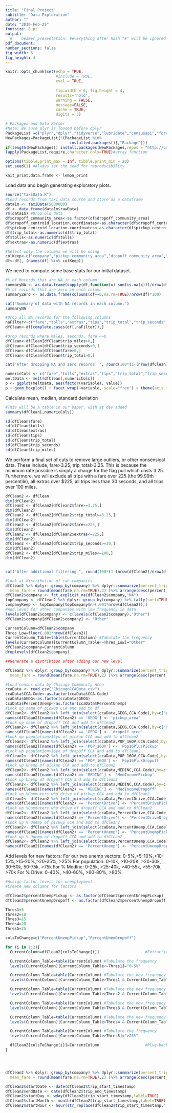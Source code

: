 ```yaml
---
title: "Final Project"
subtitle: "Data Exploration"
author: ""
date: "2019-Feb-25"
fontsize: 8 pt
output:
  #    beamer_presentation: #everything after hash "#" will be ignored 
pdf_document:
number_sections: false
fig_width: 6
fig_height: 4
---
```

  
```r
knitr::opts_chunk$set(echo = TRUE, 
                      #include = TRUE, 
                      eval = TRUE, 
                      
                      fig.width = 6, fig.height = 4,
                      results='hold',
                      warning = FALSE,
                      message=FALSE,
                      cache = TRUE,
                      digits = 3) 
```

```r
# Packages and Data Parser
#Note: Be sure plyr is loaded before dplyr
PackageList =c("plyr","dplyr","tidyverse","lubridate","censusapi","forcats","lemon","reshape","ggplot2")
NewPackages=PackageList[!(PackageList %in% 
                            installed.packages()[,"Package"])]
if(length(NewPackages)) install.packages(NewPackages,repos = "http://cran.us.r-project.org")
lapply(PackageList,require,character.only=TRUE)#array function

options(tibble.print_max = Inf, tibble.print_min = 20) 
set.seed(1) #Always set the seed for reproducibility

knit_print.data.frame <- lemon_print
```

Load data and begin generating exploratory plots.

```r
source("taxiData.R")
#Load records from taxi data source and store as a dataframe
data1m <- taxiData(5000000)
df <- data.frame(data1m$rawData)
rm(data1m) #Drop old data
df$dropoff_community_area<-as.factor(df$dropoff_community_area)
df$dropoff_centroid_location.coordinates<-as.character(df$dropoff_centroid_location.coordinates)
df$pickup_centroid_location.coordinates<-as.character(df$pickup_centroid_location.coordinates)
df$trip_total<-as.numeric(df$trip_total)
df$tolls<-as.numeric(df$tolls)
df$extras<-as.numeric(df$extras)

#Select only the columns we will be using
colKeep<-c("company","pickup_community_area","dropoff_community_area","fare","tolls","extras","tips","payment_type","taxi_id","trip_miles","trip_seconds","trip_end_timestamp","trip_start_timestamp","trip_total","pickup_census_tract","dropoff_census_tract")
df<-df[, (names(df) %in% colKeep)]
```
We need to compute some base stats for our initial dataset. 

```r

#% of Records that are NA in each column
summaryNA <- as.data.frame(sapply(df,function(x) sum(is.na(x)))/nrow(df)*100)
#% of records that are zero in each column
summaryZero <- as.data.frame(colSums(df==0,na.rm=TRUE)/nrow(df)*100)

cat("Summary of data with NA records in each column:")
summaryNA

#Drop all NA records for the following columns
naFilter<-c("fare","tolls","extras","tips","trip_total","trip_seconds","trip_miles","trip_end_timestamp","dropoff_community_area","pickup_community_area")
dfClean<-df[complete.cases(df[,naFilter]),]

#Drop records where miles, seconds, fare <=0
dfClean<-dfClean[dfClean$trip_miles>0,]
dfClean<-dfClean[dfClean$trip_seconds>0,]
dfClean<-dfClean[dfClean$fare>0,]
dfClean<-dfClean[dfClean$trip_total>0,]

cat("After dropping NA and zero records: ", round(100*(1-(nrow(dfClean)/nrow(df))),2),"% of records dropped")
```

```r
numericCols <- c("fare","tolls","extras","tips","trip_total","trip_seconds","trip_miles")
meltData <- melt(dfClean[,numericCols])
p <- ggplot(meltData, aes(factor(variable), value)) 
p + geom_boxplot() + facet_wrap(~variable, scale="free") + theme(axis.title=element_text(size=14,face="bold"))
```

Calculate mean, median, standard deviation
```r
#This will be a table in our paper, with st dev added
summary(dfClean[,numericCols])

sd(dfClean$fare)
sd(dfClean$tolls)
sd(dfClean$extras)
sd(dfClean$tips)
sd(dfClean$trip_total)
sd(dfClean$trip_seconds)
sd(dfClean$trip_miles)
```
We perform a final set of cuts to remove large outliers, or other nonsensical data. These include, fare>3.25, trip_total>3.25. This is because the minimum rate possible is simply a charge for the flag pull which costs 3.25. Furthermore, we will exclude all trips with a fare over 225 (the 99.99th percentile), all extras over $225, all trips less than 30 seconds, and all trips over 100 miles.

```r
dfClean2 <- dfClean
dim(dfClean2)
dfClean2 <- dfClean2[dfClean2$fare>=3.25,]
dim(dfClean2)
dfClean2 <- dfClean2[dfClean2$trip_total>=3.25,]
dim(dfClean2)
dfClean2 <- dfClean2[dfClean2$fare<=225,]
dim(dfClean2)
dfClean2 <- dfClean2[dfClean2$extras<=225,]
dim(dfClean2)
dfClean2 <- dfClean2[dfClean2$trip_seconds>=30,]
dim(dfClean2)
dfClean2 <- dfClean2[dfClean2$trip_miles<=100,]
dim(dfClean2)


cat("After additional filtering ", round(100*(1-(nrow(dfClean2)/nrow(df))),2),"% of all records have been dropped")

```
```r
#look at distribution of cab companies
dfClean2 %>% dplyr::group_by(company) %>% dplyr::summarize(percent_trips=round(100*n()/nrow(dfClean2),5),
  mean_fare = round(mean(fare,na.rm=TRUE),2) )%>% arrange(desc(percent_trips))
dfClean2$company <- fct_explicit_na(dfClean2$company,"NA")
topCompany <- dfClean2 %>% dplyr::group_by(company) %>% tally(sort=TRUE)
companyKeep <- topCompany[topCompany$n>(.001*nrow(dfClean2)),]
#Add level for other companies with low frequency in data
levels(dfClean2$company) <- c(levels(dfClean2$company),"Other")
dfClean2$company[dfClean2$company] <- "Other"

CurrentColumn=dfClean2$company 
Thres_Low=floor(.001*nrow(dfClean2))
CurrentColumn_Table=table(CurrentColumn) #Tabulate the frequency
levels(CurrentColumn)[CurrentColumn_Table<=Thres_Low]="Other"
dfClean2$company=CurrentColumn 
droplevels(dfClean2$company)

##Generate a distribtion after adding our new level

dfClean2 %>% dplyr::group_by(company) %>% dplyr::summarize(percent_trips=round(100*n()/nrow(dfClean2),5),
  mean_fare = round(mean(fare,na.rm=TRUE),2) )%>% arrange(desc(percent_trips))
```


```r
#Load census data by Chicago Community Area
ccaData <- read.csv("ChicagoCCAData.csv")
ccaData$CCA.Code<-as.factor(ccaData$CCA.Code)
ccaData$GEOG<-as.factor(ccaData$GEOG)
ccaData$PercentUnemp<-as.factor(ccaData$PercentUnemp)
#Look up name of pickup CCA and add to df
dfClean2<- dfClean2 %>% left_join(select(ccaData,GEOG,CCA.Code),by=c("pickup_community_area"="CCA.Code"))
names(dfClean2)[names(dfClean2) == 'GEOG'] <- 'pickup_area'
#Look up name of dropoff CCA and add to dfClean2
dfClean2<- dfClean2 %>% left_join(select(ccaData,GEOG,CCA.Code),by=c("dropoff_community_area"="CCA.Code"))
names(dfClean2)[names(dfClean2) == 'GEOG'] <- 'dropoff_area'
#Look up population>16yo of pickup CCA and add to dfClean2
dfClean2<- dfClean2 %>% left_join(select(ccaData,POP_16OV,CCA.Code),by=c("pickup_community_area"="CCA.Code"))
names(dfClean2)[names(dfClean2) == 'POP_16OV'] <- 'Pop16PlusPickup'
#Look up population>16yo of dropoff CCA and add to dfClean2
dfClean2<- dfClean2 %>% left_join(select(ccaData,POP_16OV,CCA.Code),by=c("dropoff_community_area"="CCA.Code"))
names(dfClean2)[names(dfClean2) == 'POP_16OV'] <- 'Pop16PlusDropoff'
#Look up Unemp of pickup CCA and add to dfClean2
dfClean2<- dfClean2 %>% left_join(select(ccaData,MEDINC,CCA.Code),by=c("pickup_community_area"="CCA.Code"))
names(dfClean2)[names(dfClean2) == 'MEDINC'] <- 'MedIncomePickup'
#Look up Unemp of dropoff CCA and add to dfClean2
dfClean2<- dfClean2 %>% left_join(select(ccaData,MEDINC,CCA.Code),by=c("dropoff_community_area"="CCA.Code"))
names(dfClean2)[names(dfClean2) == 'MEDINC'] <- 'MedIncomeDropoff'
#Look up %Commuters who drive of pickup CCA and add to dfClean2
dfClean2<- dfClean2 %>% left_join(select(ccaData,PercentDrive,CCA.Code),by=c("pickup_community_area"="CCA.Code"))
names(dfClean2)[names(dfClean2) == 'PercentDrive'] <- 'PercentDrivePickup'
#Look up %Commuters who drive of dropoff CCA and add to dfClean2
dfClean2<- dfClean2 %>% left_join(select(ccaData,PercentDrive,CCA.Code),by=c("dropoff_community_area"="CCA.Code"))
names(dfClean2)[names(dfClean2) == 'PercentDrive'] <- 'PercentDriveDropoff'
#Look up % Unemp of pickup CCA and add to dfClean2
dfClean2<- dfClean2 %>% left_join(select(ccaData,PercentUnemp,CCA.Code),by=c("pickup_community_area"="CCA.Code"))
names(dfClean2)[names(dfClean2) == 'PercentUnemp'] <- 'PercentUnempPickup'
#Look up % Unemp of dropoff CCA and add to dfClean2
dfClean2<- dfClean2 %>% left_join(select(ccaData,PercentUnemp,CCA.Code),by=c("dropoff_community_area"="CCA.Code"))
names(dfClean2)[names(dfClean2) == 'PercentUnemp'] <- 'PercentUnempDropoff'
```
Add levels for new factors:
For our two unemp vectors: 0-5%,>5-10%,>10-15%,>15-20%,>20-25%, >25%
For population: 0-10k, >10-20K, >20-30k, 30-50k, 50-75k, >75k
For % MedInc: 0-25k, >25-40k, >40-55k, >55-70k, >70k
For % Drive: 0-40%, >40-60%, >60-80%, >80%


```r
#Assign factor levels for unemployment
#Create new columns for factors

dfClean2$percentUnempPickup <- as.factor(dfClean2$percentUnempPickup)
dfClean2$percentUnempDropoff <- as.factor(dfClean2$percentUnempDropoff)

Thres1=5
Thres2=10
Thres3=15
Thres4=20
Thres5=25

colsToChange=c("PercentUnempPickup","PercentUnemDropoff")

for (i in 1:2){
  CurrentColumn=dfClean2[colsToChange[i]]                    #Extraction of column

  CurrentColumn_Table=table(CurrentColumn) #Tabulate the frequency
  levels(CurrentColumn)[CurrentColumn_Table<=Thres1]="0-5%"

  CurrentColumn_Table=table(CurrentColumn) #Tabulate the new frequency 
  levels(CurrentColumn)[CurrentColumn_Table>Thres1 & CurrentColumn_Table<=Thres2 ]=">5-10%"

  CurrentColumn_Table=table(CurrentColumn) #Tabulate the new frequency
  levels(CurrentColumn)[CurrentColumn_Table>Thres2 & CurrentColumn_Table<=Thres3 ]=">10-15%"

  CurrentColumn_Table=table(CurrentColumn) #Tabulate the new frequency
  levels(CurrentColumn)[CurrentColumn_Table>Thres3 & CurrentColumn_Table<=Thres4 ]=">15-20%"

  CurrentColumn_Table=table(CurrentColumn) #Tabulate the new frequency
  levels(CurrentColumn)[CurrentColumn_Table>Thres4 & CurrentColumn_Table<=Thres5 ]=">20-25%"

  CurrentColumn_Table=table(CurrentColumn) #Tabulate the frequency
  levels(CurrentColumn)[CurrentColumn_Table>Thres5]=">25%"

  dfClean2[colsToChange[i]]=CurrentColumn                    #Plug-back to the data.frame
}




dfClean2 %>% dplyr::group_by(company) %>% dplyr::summarize(percent_trips=round(100*n()/nrow(dfClean2),5),
  mean_fare = round(mean(fare,na.rm=TRUE),2) )%>% arrange(desc(percent_trips))


```




```r
dfClean2$startDate <- date(dfClean2$trip_start_timestamp)
dfClean2$endDate <- date(dfClean2$trip_end_timestamp)
dfClean2$startDay <- wday(dfClean2$trip_start_timestamp,label=TRUE)
dfClean2$startMonth <- month(dfClean2$trip_start_timestamp,label=TRUE)
dfClean2$startHour <- hour(str_replace(dfClean2$trip_start_timestamp,"T"," "))
```


